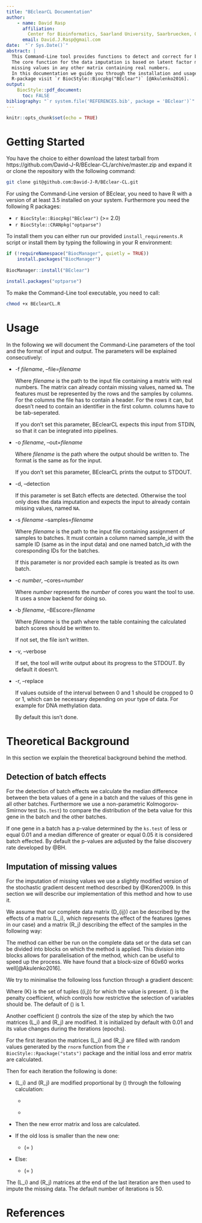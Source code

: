 ```yaml
---
title: "BEclearCL Documentation"
author: 
    - name: David Rasp
      affiliation:
        Center for Bioinformatics, Saarland University, Saarbruecken, Germany
      email: David.J.Rasp@gmail.com
date:  "`r Sys.Date()`"
abstract: |
  This Command-Line tool provides functions to detect and correct for batch effects in DNA methylation data. 
  The core function for the data imputation is based on latent factor models [@Candes2009] and can also be used to predict 
  missing values in any other matrix containing real numbers.
  In this documentation we guide you through the installation and usage of it. For the corresponding
  R-package visit `r BiocStyle::Biocpkg("BEclear")` [@Akulenko2016].
output: 
    BiocStyle::pdf_document:
      toc: FALSE
bibliography: "`r system.file('REFERENCES.bib', package = 'BEclear')`"
---
```


```r
knitr::opts_chunk$set(echo = TRUE)
```


# Getting Started

You have the choice to either download the latest tarball from https://github.com/David-J-R/BEclear-CL/archive/master.zip and expand it or clone the repository with the following command:

```sh
git clone git@github.com:David-J-R/BEclear-CL.git
```


For using the Command-Line version of BEclear, you need to have R with a version of at least 3.5 installed on your system.
Furthermore you need the following R packages:

  + `r BiocStyle::Biocpkg("BEclear")` (>= 2.0)
  + `r BiocStyle::CRANpkg("optparse")`
  
To install them you can either run our provided  `install_requirements.R` script or install them by typing the following in your R environment:

```r
if (!requireNamespace("BiocManager", quietly = TRUE))
    install.packages("BiocManager")
  
BiocManager::install("BEclear")

install.packages("optparse")
```

To make the Command-Line tool executable, you need to call:

```sh
chmod +x BEclearCL.R
```
\newpage
# Usage

In the following we will document the Command-Line parameters of the tool and the format of input and output.
The parameters will be explained consecutively:
  
  + -f _filename_, --file=_filename_
  
    Where _filename_ is the path to the input file containing a matrix with real numbers. 
    The matrix can already contain missing values, named `NA`.
    The features must be represented by the rows and the samples by columns. 
    For the columns the file has to contain a header. For the rows it can, but doesn't need 
    to contain an identifier in the first column. columns have to be tab-seperated.
    
    If you don't set this parameter, BEclearCL expects this input from STDIN, so that it 
    can be integrated into pipelines.
    
  + -o _filename_, --out=_filename_
  
     Where _filename_ is the path where the output should be written to. 
     The format is the same as for the input. 
     
     If you don't set this parameter, BEclearCL prints the output to STDOUT.
  
  + -d, --detection
    
    If this parameter is set Batch effects are detected. 
    Otherwise the tool only does the data imputation and expects 
    the input to already contain missing values, named `NA`.
    
  + -s _filename_ --samples=_filename_
    
    Where _filename_ is the path to the input file containing assignment of 
    samples to batches. It must contain a column named sample_id with the
    sample ID (same as in the input data) and one named batch_id with 
    the coresponding IDs for the batches.
    
    If this parameter is nor provided each sample is treated as its own batch.
    
  + -c _number_, --cores=_number_
  
    Where _number_ represents the _number_ of cores you want the tool to use.
    It uses a snow backend for doing so.
    
  + -b _filename_, --BEscore=_filename_
  
    Where _filename_ is the path where the table containing the calculated
    batch scores should be written to.
    
    If not set, the file isn't written.
    
  + -v, --verbose
    
    If set, the tool will write output about its progress to the STDOUT.
    By default it doesn't.
    
  + -r, --replace
  
    If values outside of the interval between 0 and 1 should be cropped to 0 or 1,
    which can be necessary depending on your type of data. 
    For example for DNA methylation data.
    
    By default this isn't done. 
    

# Theoretical Background

In this section we explain the theoretical background behind the method.

## Detection of batch effects

For the detection of batch effects we calculate the median difference between the 
beta values of a gene in a batch and the values of this gene in all other batches. 
Furthermore we use a non-parametric Kolmogorov-Smirnov test (`ks.test`) to  compare the
distribution of the beta value for this gene in the batch and the other batches.

If one gene in a batch has a p-value determined by the `ks.test` of less or equal
0.01 and a median difference of greater or equal 0.05 it is considered batch effected.
By default the p-values are adjusted by the false discovery rate developed by @BH.

## Imputation of missing values

For the imputation of missing values we use a slightly modified version of the
stochastic gradient descent method described by @Koren2009. 
In this section we will describe our implementation of this method and how to 
use it.


We assume that our complete data matrix \(D_{ij}\) can be described by the effects of
a matrix \(L_i\), which represents the effect of the features (genes in our case)
and a matrix \(R_j\) describing the effect of the samples in the following way:

\begin{equation}
D_{ij} = L_{i}^{T} \times R_{j}
(\#eq:assumption)
\end{equation}

The method can either be run on the complete data set or the data set can be 
divided into blocks on which the method is applied.
This division into blocks allows for parallelisation of the method, which can be 
useful to speed up the process. We have found that a block-size of 60x60 works 
well[@Akulenko2016].

\begin{equation}
  errorMatrix_{ij} = Block_{ij} - L_{i}^{T} \times R_{j}
  (\#eq:errormatrix)
\end{equation}

We try to minimalise the following loss function through a gradient descent:

\begin{equation}
  min_{L, R}  \sum_{ij \in K}(errorMatrix_{ij}^2) + \lambda \times
  (\left\lVert L_{i}\right\rVert_{F}^{2} + 
  \left\lVert R_{j}\right\rVert_{F}^{2} )
  (\#eq:loss)
\end{equation}
Where \(K\) is the set of tuples \((i,j)\) for which the value is present. 
\(\lambda\) is the penalty coefficient, which controls how restrictive the 
selection of variables should be. The default of \(\lambda\) is 1.

Another coefficient \(\gamma\) controls the size of the step by which the 
two matrices \(L_i\) and \(R_j\) are modified. It is initialized 
by default with 0.01 and its value changes during the iterations (epochs).

For the first iteration the matrices \(L_i\) and \(R_j\) are filled with random values
generated by the `rnorm` function from the `r BiocStyle::Rpackage("stats")` 
package and the initial loss and error matrix are calculated.

Then for each iteration the following is done:
    
* \(L_i\) and \(R_j\) are modified proportional by \(\gamma\) through the following 
calculation:

    + \begin{equation}
      L_i = L_i + 2 \times \gamma \times  (errorMatrix_{ij} \times R_j - \lambda \times L_i)
      (\#eq:Lmod)
      \end{equation}

    + \begin{equation}
      R_j = R_j + 2 \times \gamma \times (errorMatrix_{ij} \times L_i - \lambda \times R_j)
      (\#eq:Rmod)
      \end{equation}

* Then the new error matrix and loss are calculated.
* If the old loss is smaller than the new one: 
    + \(\gamma = \gamma \div 2\)
* Else:
    + \(\gamma = \gamma \times 1.05\)
    
The \(L_i\) and \(R_j\) matrices at the end of the last iteration are then used to 
impute the missing data. The default number of iterations is 50.


# References {.unnumbered}
